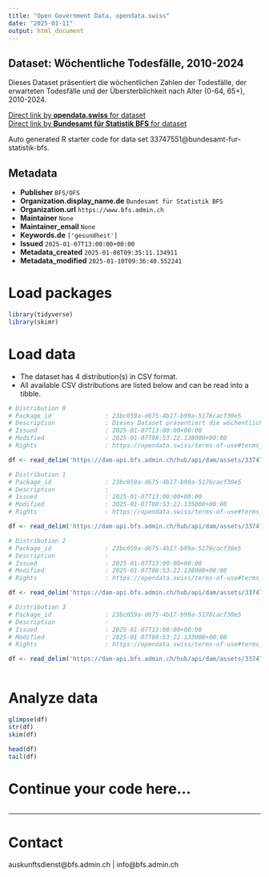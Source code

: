 ```yaml
---
title: "Open Government Data, opendata.swiss"
date: "2025-01-11"
output: html_document
---
```


## Dataset: Wöchentliche Todesfälle, 2010-2024

Dieses Dataset präsentiert die wöchentlichen Zahlen der Todesfälle, der erwarteten Todesfälle und der Übersterblichkeit nach Alter (0-64, 65+), 2010-2024.

[Direct link by **opendata.swiss** for dataset](https://opendata.swiss/de/dataset/wochentliche-todesfalle-2010-2024)<br>
[Direct link by **Bundesamt für Statistik BFS** for dataset](https://www.bfs.admin.ch/asset/de/ts-d-14.03.04.03-wr)

Auto generated R starter code for data set 33747551@bundesamt-fur-statistik-bfs.

## Metadata

- **Publisher** `BFS/OFS`
- **Organization.display_name.de** `Bundesamt für Statistik BFS`
- **Organization.url** `https://www.bfs.admin.ch`
- **Maintainer** `None`
- **Maintainer_email** `None`
- **Keywords.de** `['gesundheit']`
- **Issued** `2025-01-07T13:00:00+00:00`
- **Metadata_created** `2025-01-08T09:35:11.134911`
- **Metadata_modified** `2025-01-10T09:36:40.552241`


# Load packages

```r

library(tidyverse)
library(skimr)

```

# Load data

-   The dataset has 4 distribution(s) in CSV format.
-   All available CSV distributions are listed below and can be read into a tibble.

```r

# Distribution 0
# Package_id               : 23bc059a-d675-4b17-b99a-5176cacf30e5
# Description              : Dieses Dataset präsentiert die wöchentlichen Zahlen der Todesfälle, der erwarteten Todesfälle und der Übersterblichkeit nach Alter (0-64, 65+), 2010-2024.
# Issued                   : 2025-01-07T13:00:00+00:00
# Modified                 : 2025-01-07T08:53:22.138000+00:00
# Rights                   : https://opendata.swiss/terms-of-use#terms_by_ask

df <- read_delim('https://dam-api.bfs.admin.ch/hub/api/dam/assets/33747562/master')

# Distribution 1
# Package_id               : 23bc059a-d675-4b17-b99a-5176cacf30e5
# Description              : 
# Issued                   : 2025-01-07T13:00:00+00:00
# Modified                 : 2025-01-07T08:53:22.135000+00:00
# Rights                   : https://opendata.swiss/terms-of-use#terms_by_ask

df <- read_delim('https://dam-api.bfs.admin.ch/hub/api/dam/assets/33747561/master')

# Distribution 2
# Package_id               : 23bc059a-d675-4b17-b99a-5176cacf30e5
# Description              : 
# Issued                   : 2025-01-07T13:00:00+00:00
# Modified                 : 2025-01-07T08:53:22.138000+00:00
# Rights                   : https://opendata.swiss/terms-of-use#terms_by_ask

df <- read_delim('https://dam-api.bfs.admin.ch/hub/api/dam/assets/33747559/master')

# Distribution 3
# Package_id               : 23bc059a-d675-4b17-b99a-5176cacf30e5
# Description              : 
# Issued                   : 2025-01-07T13:00:00+00:00
# Modified                 : 2025-01-07T08:53:22.133000+00:00
# Rights                   : https://opendata.swiss/terms-of-use#terms_by_ask

df <- read_delim('https://dam-api.bfs.admin.ch/hub/api/dam/assets/33747558/master')



```

# Analyze data

```r

glimpse(df)
str(df)
skim(df)

head(df)
tail(df)

```

# Continue your code here...

```r

```

------------------------------------------------------------------------

# Contact

auskunftsdienst@bfs.admin.ch | info@bfs.admin.ch
